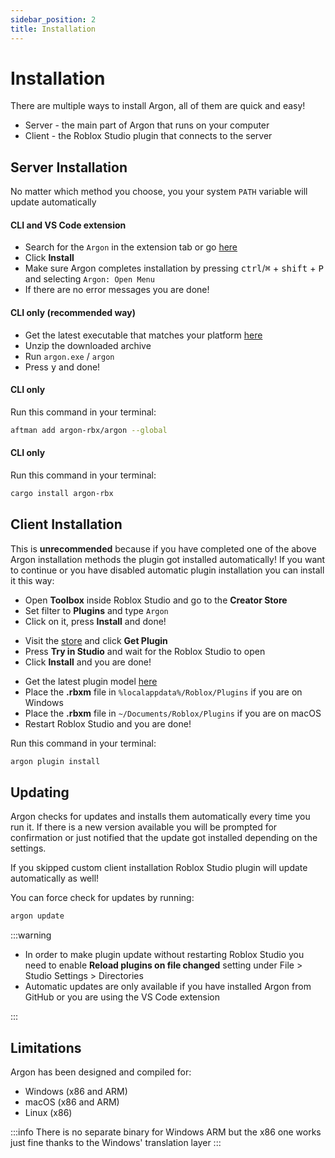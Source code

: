 ```yaml
---
sidebar_position: 2
title: Installation
---
```



# Installation

There are multiple ways to install Argon, all of them are quick and easy!

- Server - the main part of Argon that runs on your computer
- Client - the Roblox Studio plugin that connects to the server

## Server Installation

No matter which method you choose, you your system `PATH` variable will update automatically

<Tabs>

<TabItem label="VS Code" value="vsc">

#### CLI and VS Code extension

- Search for the `Argon` in the extension tab or go [here](https://marketplace.visualstudio.com/items?itemName=Dervex.argon)
- Click **Install**
- Make sure Argon completes installation by pressing <kbd>ctrl</kbd>/<kbd>⌘</kbd> + <kbd>shift</kbd> + <kbd>P</kbd> and selecting `Argon: Open Menu`
- If there are no error messages you are done!

</TabItem>

<TabItem label="GitHub" value="github">

#### CLI only (recommended way)

- Get the latest executable that matches your platform [here](https://github.com/argon-rbx/argon/releases/latest)
- Unzip the downloaded archive
- Run `argon.exe` / `argon`
- Press <kbd>y</kbd> and done!

</TabItem>

<TabItem label="Aftman" value="aftman">

#### CLI only

Run this command in your terminal:

```bash
aftman add argon-rbx/argon --global
```

</TabItem>

<TabItem label="Cargo" value="cargo">

#### CLI only

Run this command in your terminal:

```bash
cargo install argon-rbx
```

</TabItem>

</Tabs>

## Client Installation

This is **unrecommended** because if you have completed one of the above Argon installation methods the plugin got installed automatically!
If you want to continue or you have disabled automatic plugin installation you can install it this way:

<Tabs>

<TabItem label="Roblox Studio" value="studio">

- Open **Toolbox** inside Roblox Studio and go to the **Creator Store**
- Set filter to **Plugins** and type `Argon`
- Click on it, press **Install** and done!

</TabItem>

<TabItem label="Creator Hub" value="hub">

- Visit the [store](https://create.roblox.com/store/asset/11263738833/) and click **Get Plugin**
- Press **Try in Studio** and wait for the Roblox Studio to open
- Click **Install** and you are done!

</TabItem>

<TabItem label="GitHub" value="github">

- Get the latest plugin model [here](https://github.com/argon-rbx/argon-roblox/releases/latest)
- Place the **.rbxm** file in `%localappdata%/Roblox/Plugins` if you are on Windows
- Place the **.rbxm** file in `~/Documents/Roblox/Plugins` if you are on macOS
- Restart Roblox Studio and you are done!

</TabItem>

<TabItem label="Argon" value="argon">

Run this command in your terminal:

```bash
argon plugin install
```

</TabItem>

</Tabs>

## Updating

Argon checks for updates and installs them automatically every time you run it.
If there is a new version available you will be prompted for confirmation or just notified that the update got installed depending on the settings.

If you skipped custom client installation Roblox Studio plugin will update automatically as well!

You can force check for updates by running:

```bash
argon update
```

:::warning

- In order to make plugin update without restarting Roblox Studio you need to enable **Reload plugins on file changed** setting under File > Studio Settings > Directories
- Automatic updates are only available if you have installed Argon from GitHub or you are using the VS Code extension

:::

## Limitations

Argon has been designed and compiled for:

- Windows (x86 and ARM)
- macOS (x86 and ARM)
- Linux (x86)

:::info
There is no separate binary for Windows ARM but the x86 one works just fine thanks to the Windows' translation layer
:::
